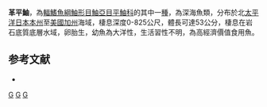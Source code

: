 {{Speciesbox
| taxon = Sebastes alutus
| image = Sebastes alutus.png
| status = NE
| status_system = IUCN3.1
| binomial_authority =  [[Gilbert|Gilbert]], 1890
| synonyms = *''Sebastichthys alutus, Gilbert, 1890''
*''Sebastodes alutus, Gilbert, 1890''
}}

'''革平鮋'''，為[[輻鰭魚綱|輻鰭魚綱]][[鮋形目|鮋形目]][[鮋亞目|鮋亞目]][[平鮋科|平鮋科]]的其中一[[種|種]]，為深海魚類，分布於北[[太平洋|太平洋]][[日本|日本]][[本州|本州]]至[[美國|美國]][[加州|加州]]海域，棲息深度0-825公尺，體長可達53公分，棲息在岩石底質底層水域，卵胎生，幼魚為大洋性，生活習性不明，為高經濟價值食用魚。

==参考文献==
*{{FishBase_species|genus=Sebastes|species=alutus|year=2014|month=6}}

{{taxonbar}}

[[Category:食用魚|G]]
[[Category:平鮋屬|G]]
[[Category:1890年描述的魚類|G]]